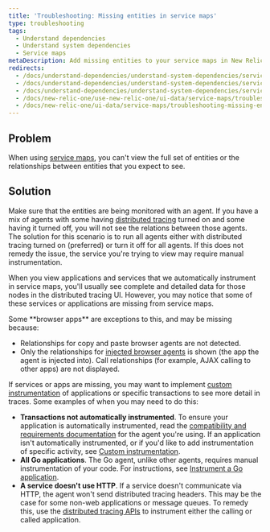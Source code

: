 ```yaml
---
title: 'Troubleshooting: Missing entities in service maps'
type: troubleshooting
tags:
  - Understand dependencies
  - Understand system dependencies
  - Service maps
metaDescription: Add missing entities to your service maps in New Relic One.
redirects:
  - /docs/understand-dependencies/understand-system-dependencies/service-maps/troubleshooting-missing-entities-service-maps
  - /docs/understand-dependencies/understand-system-dependencies/service-maps/troubleshooting-missing-entities-min-new-relic-one-service-maps
  - /docs/understand-dependencies/understand-system-dependencies/service-maps/troubleshooting-missing-entities-new-relic-one-service-maps
  - /docs/new-relic-one/use-new-relic-one/ui-data/service-maps/troubleshooting-missing-entities-service-maps
  - /docs/new-relic-one/ui-data/service-maps/troubleshooting-missing-entities-service-maps
---
```


## Problem

When using [service maps](/docs/understand-dependencies/understand-system-dependencies/service-maps/service-maps-new-relic-one), you can't view the full set of entities or the relationships between entities that you expect to see.

## Solution

Make sure that the entities are being monitored with an agent. If you have a mix of agents with some having [distributed tracing](/docs/apm/distributed-tracing/getting-started/introduction-distributed-tracing) turned on and some having it turned off, you will not see the relations between those agents. The solution for this scenario is to run all agents either with distributed tracing turned on (preferred) or turn it off for all agents. If this does not remedy the issue, the service you're trying to view may require manual instrumentation.

When you view applications and services that we automatically instrument in service maps, you'll usually see complete and detailed data for those nodes in the distributed tracing UI. However, you may notice that some of these services or applications are missing from service maps.

<Callout variant="tip">
  Some **browser apps** are exceptions to this, and may be missing because:

  * Relationships for copy and paste browser agents are not detected.
  * Only the relationships for [injected browser agents](/docs/browser/new-relic-browser/installation/install-new-relic-browser-agent#options) is shown (the app the agent is injected into). Call relationships (for example, AJAX calling to other apps) are not displayed.
</Callout>

If services or apps are missing, you may want to implement [custom instrumentation](/docs/apm/distributed-tracing/enable-configure/enable-distributed-tracing#agent-apis) of applications or specific transactions to see more detail in traces. Some examples of when you may need to do this:

* **Transactions not automatically instrumented**. To ensure your application is automatically instrumented, read the [compatibility and requirements documentation](/docs/agents) for the agent you're using. If an application isn't automatically instrumented, or if you'd like to add instrumentation of specific activity, see [Custom instrumentation](/docs/agents/manage-apm-agents/agent-data/custom-instrumentation#implementing).
* **All Go applications**. The Go agent, unlike other agents, requires manual instrumentation of your code. For instructions, see [Instrument a Go application](/docs/agents/go-agent/instrumentation/instrument-go-transactions).
* **A service doesn't use HTTP**. If a service doesn't communicate via HTTP, the agent won't send distributed tracing headers. This may be the case for some non-web applications or message queues. To remedy this, use the [distributed tracing APIs](/docs/apm/distributed-tracing/enable-configure/enable-distributed-tracing#agent-apis) to instrument either the calling or called application.
